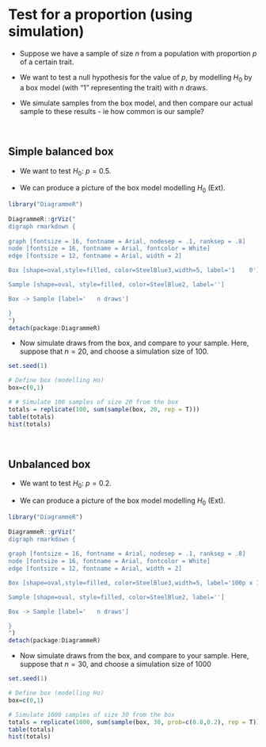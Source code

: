 # Test for a proportion (using simulation) {#testforproportion}

- Suppose we have a sample of size $n$ from a population with proportion $p$ of a certain trait. 

- We want to test a null hypothesis for the value of $p$, by modelling $H_{0}$ by a box model (with "1" representing the trait) with $n$ draws.
- We simulate samples from the box model, and then compare our actual sample to these results - ie how common is our sample?

<br>

## Simple balanced box

- We want to test $H_{0}$: $p = 0.5$.

- We can produce a picture of the box model modelling $H_{0}$ (Ext).

```r
library("DiagrammeR")
  
DiagrammeR::grViz(" 
digraph rmarkdown {
  
graph [fontsize = 16, fontname = Arial, nodesep = .1, ranksep = .8]
node [fontsize = 16, fontname = Arial, fontcolor = White]
edge [fontsize = 12, fontname = Arial, width = 2]

Box [shape=oval,style=filled, color=SteelBlue3,width=5, label='1    0']

Sample [shape=oval, style=filled, color=SteelBlue2, label='']

Box -> Sample [label='   n draws']

}
")
detach(package:DiagrammeR)
```

- Now simulate draws from the box, and compare to your sample. Here, suppose that $n=20$, and choose a simulation size of 100.

```r
set.seed(1)

# Define box (modelling Ho)
box=c(0,1)

# # Simulate 100 samples of size 20 from the box
totals = replicate(100, sum(sample(box, 20, rep = T)))
table(totals)
hist(totals)
```

<br> 

## Unbalanced box

- We want to test $H_{0}$: $p = 0.2$.

- We can produce a picture of the box model modelling $H_{0}$ (Ext).

```r
library("DiagrammeR")
  
DiagrammeR::grViz(" 
digraph rmarkdown {
  
graph [fontsize = 16, fontname = Arial, nodesep = .1, ranksep = .8]
node [fontsize = 16, fontname = Arial, fontcolor = White]
edge [fontsize = 12, fontname = Arial, width = 2]

Box [shape=oval,style=filled, color=SteelBlue3,width=5, label='100p x 1    100(1-p) x 0']

Sample [shape=oval, style=filled, color=SteelBlue2, label='']

Box -> Sample [label='   n draws']

}
")
detach(package:DiagrammeR)
```

- Now simulate draws from the box, and compare to your sample. Here, suppose that $n=30$, and choose a simulation size of 1000

```r
set.seed(1)

# Define box (modelling Ho)
box=c(0,1)

# Simulate 1000 samples of size 30 from the box
totals = replicate(1000, sum(sample(box, 30, prob=c(0.8,0.2), rep = T)))
table(totals)
hist(totals)
```

<br><br>